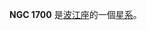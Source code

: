 {{NGCInfoBox|NGCID=NGC 1700|發現者=弗里德里希·威廉·赫歇爾|發現日期=1785年10月5日|其他編號=MCG -1-13-38|曆元=J2000.0|赤經=4時56分56.2秒
|赤緯=-4°51'55"|星座=波江座|星體=星系|星等=11.2|表面亮度=13.4|藍等=12.2}}

'''NGC 1700''' 是[[波江座|波江座]]的一個[[星系|星系]]。

{{NGCReference|1700}}
{{Catalogs|NGC=1700}}